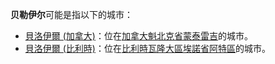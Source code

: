 {{NoteTA
|T=zh-hans:贝勒伊尔; zh-hant:貝洛伊爾
|1=zh-hans:贝勒伊尔; zh-hant:貝洛伊爾
}}

'''贝勒伊尔'''可能是指以下的城市：

*[[貝洛伊爾_(加拿大)|貝洛伊爾 (加拿大)]]：位在[[加拿大|加拿大]][[魁北克省|魁北克省]][[蒙泰雷吉|蒙泰雷吉]]的城市。
*[[貝洛伊爾_(比利時)|貝洛伊爾 (比利時)]]：位在[[比利時|比利時]][[瓦隆大區|瓦隆大區]][[埃諾省|埃諾省]][[阿特區_(比利時)|阿特區]]的城市。

{{disambig}}